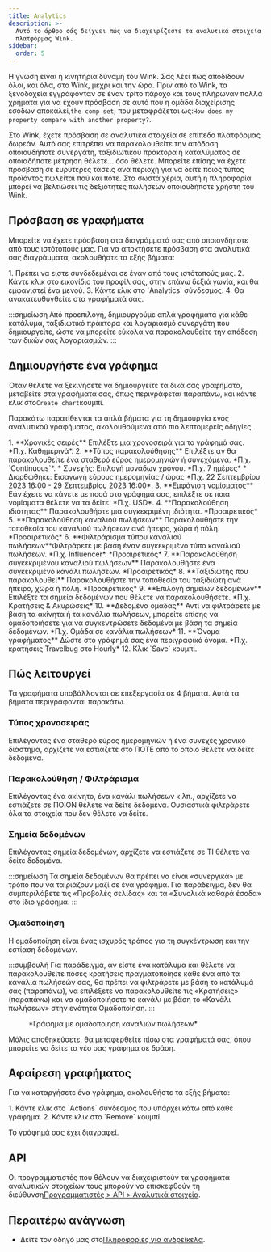 ```yaml
---
title: Analytics
description: >-
  Αυτό το άρθρο σάς δείχνει πώς να διαχειρίζεστε τα αναλυτικά στοιχεία της
  πλατφόρμας Wink.
sidebar:
  order: 5
---
```


Η γνώση είναι η κινητήρια δύναμη του Wink. Σας λέει πώς αποδίδουν όλοι, και όλα, στο Wink, μέχρι και την ώρα. Πριν από το Wink, τα ξενοδοχεία εγγράφονταν σε έναν τρίτο πάροχο και τους πλήρωναν πολλά χρήματα για να έχουν πρόσβαση σε αυτό που η ομάδα διαχείρισης εσόδων αποκαλεί,`the comp set`; που μεταφράζεται ως:`How does my property compare with another property?`.

Στο Wink, έχετε πρόσβαση σε αναλυτικά στοιχεία σε επίπεδο πλατφόρμας δωρεάν. Αυτό σας επιτρέπει να παρακολουθείτε την απόδοση οποιουδήποτε συνεργάτη, ταξιδιωτικού πράκτορα ή καταλύματος σε οποιαδήποτε μέτρηση θέλετε... όσο θέλετε. Μπορείτε επίσης να έχετε πρόσβαση σε ευρύτερες τάσεις ανά περιοχή για να δείτε ποιος τύπος προϊόντος πωλείται πού και πότε. Στα σωστά χέρια, αυτή η πληροφορία μπορεί να βελτιώσει τις δεξιότητες πωλήσεων οποιουδήποτε χρήστη του Wink.

## Πρόσβαση σε γραφήματα

Μπορείτε να έχετε πρόσβαση στα διαγράμματά σας από οποιονδήποτε από τους ιστότοπούς μας. Για να αποκτήσετε πρόσβαση στα αναλυτικά σας διαγράμματα, ακολουθήστε τα εξής βήματα:

<Steps>
  1. Πρέπει να είστε συνδεδεμένοι σε έναν από τους ιστότοπούς μας.
  2. Κάντε κλικ στο εικονίδιο του προφίλ σας, στην επάνω δεξιά γωνία, και θα εμφανιστεί ένα μενού.
  3. Κάντε κλικ στο `Analytics` σύνδεσμος.
  4. Θα ανακατευθυνθείτε στα γραφήματά σας.
</Steps>


:::σημείωση
Από προεπιλογή, δημιουργούμε απλά γραφήματα για κάθε κατάλυμα, ταξιδιωτικό πράκτορα και λογαριασμό συνεργάτη που δημιουργείτε, ώστε να μπορείτε εύκολα να παρακολουθείτε την απόδοση των δικών σας λογαριασμών.
:::

## Δημιουργήστε ένα γράφημα

Όταν θέλετε να ξεκινήσετε να δημιουργείτε τα δικά σας γραφήματα, μεταβείτε στα γραφήματά σας, όπως περιγράφεται παραπάνω, και κάντε κλικ στο`Create chart`κουμπί.

Παρακάτω παρατίθενται τα απλά βήματα για τη δημιουργία ενός αναλυτικού γραφήματος, ακολουθούμενα από πιο λεπτομερείς οδηγίες.

<Steps>
  1. **Χρονικές σειρές** Επιλέξτε μια χρονοσειρά για το γράφημά σας. *Π.χ. Καθημερινά*.
  2. **Τύπος παρακολούθησης** Επιλέξτε αν θα παρακολουθείτε ένα σταθερό εύρος ημερομηνιών ή συνεχόμενα. *Π.χ. `Continuous`*.
     * Συνεχής: Επιλογή μονάδων χρόνου. *Π.χ. 7 ημέρες*
     * Διορθώθηκε: Εισαγωγή εύρους ημερομηνίας / ώρας *Π.χ. 22 Σεπτεμβρίου 2023 16:00 - 29 Σεπτεμβρίου 2023 16:00*.
  3. **Εμφάνιση νομίσματος** Εάν έχετε να κάνετε με ποσά στο γράφημά σας, επιλέξτε σε ποια νομίσματα θέλετε να τα δείτε. *Π.χ. USD*.
  4. **Παρακολούθηση ιδιότητας** Παρακολουθήστε μια συγκεκριμένη ιδιότητα. *Προαιρετικός*
  5. **Παρακολούθηση καναλιού πωλήσεων** Παρακολουθήστε την τοποθεσία του καναλιού πωλήσεων ανά ήπειρο, χώρα ή πόλη. *Προαιρετικός*
  6. **Φιλτράρισμα τύπου καναλιού πωλήσεων**Φιλτράρετε με βάση έναν συγκεκριμένο τύπο καναλιού πωλήσεων. *Π.χ. Influencer*. *Προαιρετικός*
  7. **Παρακολούθηση συγκεκριμένου καναλιού πωλήσεων** Παρακολουθήστε ένα συγκεκριμένο κανάλι πωλήσεων. *Προαιρετικός*
  8. **Ταξιδιώτης που παρακολουθεί** Παρακολουθήστε την τοποθεσία του ταξιδιώτη ανά ήπειρο, χώρα ή πόλη. *Προαιρετικός*
  9. **Επιλογή σημείων δεδομένων** Επιλέξτε τα σημεία δεδομένων που θέλετε να παρακολουθήσετε. *Π.χ. Κρατήσεις & Ακυρώσεις*
  10. **Δεδομένα ομάδας** Αντί να φιλτράρετε με βάση τα ακίνητα ή τα κανάλια πωλήσεων, μπορείτε επίσης να ομαδοποιήσετε για να συγκεντρώσετε δεδομένα με βάση τα σημεία δεδομένων. *Π.χ. Ομάδα σε κανάλια πωλήσεων*
  11. **Όνομα γραφήματος** Δώστε στο γράφημά σας ένα περιγραφικό όνομα. *Π.χ. κρατήσεις Travelbug στο Hourly*
  12. Κλικ `Save` κουμπί.
</Steps>


## Πώς λειτουργεί

Τα γραφήματα υποβάλλονται σε επεξεργασία σε 4 βήματα. Αυτά τα βήματα περιγράφονται παρακάτω.

### Τύπος χρονοσειράς

Επιλέγοντας ένα σταθερό εύρος ημερομηνιών ή ένα συνεχές χρονικό διάστημα, αρχίζετε να εστιάζετε στο ΠΟΤΕ από το οποίο θέλετε να δείτε δεδομένα.

### Παρακολούθηση / Φιλτράρισμα

Επιλέγοντας ένα ακίνητο, ένα κανάλι πωλήσεων κ.λπ., αρχίζετε να εστιάζετε σε ΠΟΙΟΝ θέλετε να δείτε δεδομένα. Ουσιαστικά φιλτράρετε όλα τα στοιχεία που δεν θέλετε να δείτε.

### Σημεία δεδομένων

Επιλέγοντας σημεία δεδομένων, αρχίζετε να εστιάζετε σε ΤΙ θέλετε να δείτε δεδομένα.

:::σημείωση
Τα σημεία δεδομένων θα πρέπει να είναι «συνεργικά» με τρόπο που να ταιριάζουν μαζί σε ένα γράφημα. Για παράδειγμα, δεν θα συμπεριλάβετε τις «Προβολές σελίδας» και τα «Συνολικά καθαρά έσοδα» στο ίδιο γράφημα.
:::

### Ομαδοποίηση<Badge text="New" variant="note" />


Η ομαδοποίηση είναι ένας ισχυρός τρόπος για τη συγκέντρωση και την εστίαση δεδομένων.

:::συμβουλή
Για παράδειγμα, αν είστε ένα κατάλυμα και θέλετε να παρακολουθείτε πόσες κρατήσεις πραγματοποίησε κάθε ένα από τα κανάλια πωλήσεών σας, θα πρέπει να φιλτράρετε με βάση το κατάλυμά σας (παραπάνω), να επιλέξετε να παρακολουθείτε τις «Κρατήσεις» (παραπάνω) και να ομαδοποιήσετε το κανάλι με βάση το «Κανάλι πωλήσεων» στην ενότητα Ομαδοποίηση.
:::

<figure>
  <CloudinaryImage width="700" height="219" resize="scale" quality="best" alt="Γράφημα αναλυτικών στοιχείων" src="academy/analytics" errorImage="noimage_opaque_nyrtl0.png" />

  <figcaption>*Γράφημα με ομαδοποίηση καναλιών πωλήσεων*</figcaption>
</figure>


Μόλις αποθηκεύσετε, θα μεταφερθείτε πίσω στα γραφήματά σας, όπου μπορείτε να δείτε το νέο σας γράφημα σε δράση.

## Αφαίρεση γραφήματος

Για να καταργήσετε ένα γράφημα, ακολουθήστε τα εξής βήματα:

<Steps>
  1. Κάντε κλικ στο `Actions` σύνδεσμος που υπάρχει κάτω από κάθε γράφημα.
  2. Κάντε κλικ στο `Remove` κουμπί
</Steps>


Το γράφημά σας έχει διαγραφεί.

## API

Οι προγραμματιστές που θέλουν να διαχειριστούν τα γραφήματα αναλυτικών στοιχείων τους μπορούν να επισκεφθούν τη διεύθυνση[Προγραμματιστές > API > Αναλυτικά στοιχεία](/developers/apis/#analytics-api).

## Περαιτέρω ανάγνωση

* Δείτε τον οδηγό μας στο[Πληροφορίες για ανδρείκελα](/guides/insight-for-dummies).

